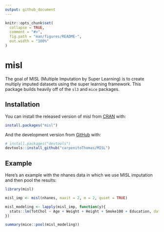 ```yaml
---
output: github_document
---
```


<!-- README.md is generated from README.Rmd. Please edit that file -->

```r
knitr::opts_chunk$set(
  collapse = TRUE,
  comment = "#>",
  fig.path = "man/figures/README-",
  out.width = "100%"
)
```

# misl

<!-- badges: start -->
<!-- badges: end -->

The goal of MISL (Multiple Imputation by Super Learning) is to create multiply imputed datasets using the super learning framework. This package builds heavily off of the `sl3` and `mice` packages.

## Installation

You can install the released version of misl from [CRAN](https://CRAN.R-project.org) with:

``` r
install.packages("misl")
```

And the development version from [GitHub](https://github.com/) with:

``` r
# install.packages("devtools")
devtools::install_github("carpenitoThomas/MISL")
```
## Example

Here's an example with the nhanes data in which we use MISL imputation and then pool the results:

```r
library(misl)

misl_imp <- misl(nhanes, maxit = 2, m = 2, quiet = TRUE)

misl_modeling <- lapply(misl_imp, function(y){
  stats::lm(TotChol ~ Age + Weight + Height + Smoke100 + Education, data = y)
})

summary(mice::pool(misl_modeling))
```
